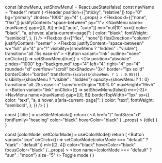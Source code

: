 
  const [showMenu, setShowMenu] = React.useState(false)
  const navName = "header"
  return (
    <Header
      position={["sticky", "relative"]}
      top="0"
      bg="primary"
      zIndex="1000"
      py="4"
      {...props}
    >
      <Container>
        <Flexbox d={["none", "flex"]} justifyContent="space-between" py="1">
          <Branding />
          <NavMenu
            name={navName}
            gap={[0, 8]}
            ml={["auto", "auto"]}
            mr="null|10"
            sx={{
              color: "black",
              "a, a:hover, a[aria-current=page]": {
                color: "black",
                fontWeight: "semibold",
              },
            }}
          />
          <ModeToggle ml="0" />
        </Flexbox>
      </Container>
      <Flexbox
        d={["flex", "none"]}
        flexDirection="column"
        justifyContent="center"
      >
        <Flexbox
          justifyContent="space-between"
          w="full"
          pl="4"
          pr="1"
          visibility={showMenu ? "hidden" : "visible"}
          transition="all .15s ease-in"
        >
          <Branding />
          <Button
            variant="link"
            outline="none"
            onClick={() => setShowMenu(true)}
          >
            <Icon name="menu" size="7" color="black" />
          </Button>
        </Flexbox>
        <Div
          position="absolute"
          zIndex="1000"
          bg="background"
          top="4"
          left="4"
          right="4"
          px="4"
          rounded="xl"
          overflow="scroll"
          boxShadow="3xl"
          border="1px solid"
          borderColor="border"
          transform={`scale(${showMenu ? 1 : 0.95})`}
          visibility={showMenu ? "visible" : "hidden"}
          opacity={showMenu ? 1 : 0}
          transition="all .25s ease-in"
          transformOrigin="100% 0"
          maxHeight="95vh"
        >
          <Flexbox justifyContent="space-between" w="full" py="2" px="0">
            <Branding color="text" />
            <Button variant="link" onClick={() => setShowMenu(false)} mr={-3}>
              <Icon name="x" size="6" />
            </Button>
          </Flexbox>
          <NavMenu
            name={navName}
            gap={[0, 8]}
            borderTopWidth="1px"
            sx={{
              color: "text",
              "a, a:hover, a[aria-current=page]": {
                color: "text",
                fontWeight: "semibold",
              },
            }}
          />
          <Flexbox py="4" justifyContent="space-between">
            <ModeToggle ml="auto" color="text" />
          </Flexbox>
        </Div>
      </Flexbox>
    </Header>
  )
}

  const { title } = useSiteMetadata()
  return (
    <A
      href="/"
      fontSize="xl"
      fontFamily="heading"
      color="black"
      hoverColor="black"
      {...props}
    >
      {title}
    </A>
  )
}

  const [colorMode, setColorMode] = useColorMode()
  return (
    <Button
      variant="icon"
      onClick={() => setColorMode(colorMode === "default" ? "dark" : "default")}
      ml={[2, 4]}
      color="black"
      hoverColor="black"
      focusColor="black"
      {...props}
    >
      <Icon name={colorMode === "default" ? "sun" : "moon"} size="5" />
      <VisuallyHidden>Toggle mode</VisuallyHidden>
    </Button>
  )
}
